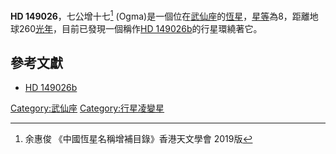 {{Starbox begin |
  name=HD 149026 七公增十七}}
{{Starbox observe |
  epoch=2000年 ([[國際天球参考系統|ICRS]]) |
  constell=[[武仙座|武仙座]] |
|星官 =  [[七公_(星官)|七公 (星官)]] |
  ra=16<sup>h</sup> 30<sup>m</sup> 29.619<sup>s</sup> <ref name=Hipparcos>[http://vizier.u-strasbg.fr/viz-bin/VizieR-S?HIP%2080838  entry for HD 149026] {{Wayback|url=http://vizier.u-strasbg.fr/viz-bin/VizieR-S?HIP%2080838 |date=20160304230538 }} ([[Hipparcos|Hipparcos]]) Accessed on line 2007-12-24</ref> <ref name=Simbad> [http://simbad3.u-strasbg.fr/sim-id.pl?protocol=html&Ident=HD+149026  entry for HD 149026]{{dead link|date=2018年2月 |bot=InternetArchiveBot |fix-attempted=yes }} ([[SIMBAD|SIMBAD]]) Accessed on line 2007-12-24</ref>|
  dec=+38° 20' 50.31" <ref name=Hipparcos/> <ref name=Simbad/> |
  appmag_v=8.15 <ref name=Hipparcos/> }}
{{Starbox character |
  class=G0 IV |
  b-v=0.611 <ref name=Hipparcos/> |
  u-b= |
  variable=none }}
{{Starbox astrometry |
  radial_v=-18.1 <ref name=Geneva>[http://vizier.u-strasbg.fr/viz-bin/VizieR-5?-out.add=.&-source=V/117/table1&recno=11357 entry for HD 149026 ] {{Wayback|url=http://vizier.u-strasbg.fr/viz-bin/VizieR-5?-out.add=.&-source=V%2F117%2Ftable1&recno=11357 |date=20160304235755 }} ([[Geneva-Copenhagen_Survey_of_Solar_neighbourhood|Geneva-Copenhagen Survey of Solar neighbourhood]]) Accessed on line 2007-12-24</ref> |
  prop_mo_ra=-77.12 <ref name=Hipparcos/> |
  prop_mo_dec=53.34 <ref name=Hipparcos/> |
  parallax=12.68  |
  p_error=0.79 <ref name=Hipparcos/> |
  dist_ly=257 |
  dist_pc=78.9 ± 6.6 <ref name="Sato"> {{cite journal | author=Sato ''et al.'' | title=The N2K Consortium. II. A Transiting Hot Saturn around HD 149026 with a Large Dense Core | journal=The Astrophysical Journal | year=2005 | volume=633 | issue=1 | pages=465 – 473 | url=http://www.journals.uchicago.edu/doi/full/10.1086/449306 | doi=10.1086/449306}}</ref> |
  absmag_v=3.66 <ref name="Sato"/> }}
{{Starbox detail |
  metal=200% - 260% <ref name="Sato"/> |
  mass=1.31 ± 0.1 <ref name="Sato"/> |
  radius=1.45 ± 0.1 <ref name="Sato"/> |
  luminosity=2.72 ± 0.5 <ref name="Sato"/> |
  temperature=6147 ± 50 <ref name="Sato"/> |
  age=(2.0 ± 0.8) × 10<sup>9</sup> <ref name="Sato"/> | }}
{{Starbox catalog |
  names=BD+38°2787, HIP 80838 <ref name=Simbad/> }}
{{Starbox reference |
  Simbad=HD+149026 }}
{{Starbox end}}
'''HD 149026'''，七公增十七<ref>余惠俊 《中國恆星名稱增補目錄》香港天文學會 2019版</ref> (Ogma)是一個位在[[武仙座|武仙座]]的[[恆星|恆星]]，[[星等|星等]]為8，距離地球260[[光年|光年]]，目前已發現一個稱作[[HD_149026b|HD 149026b]]的行星環繞著它。

== 參考文獻 ==

{{reflist}}
*[[HD_149026b|HD 149026b]]
{{天文小作品}}

[[Category:武仙座|Category:武仙座]]
[[Category:行星凌變星|Category:行星凌變星]]